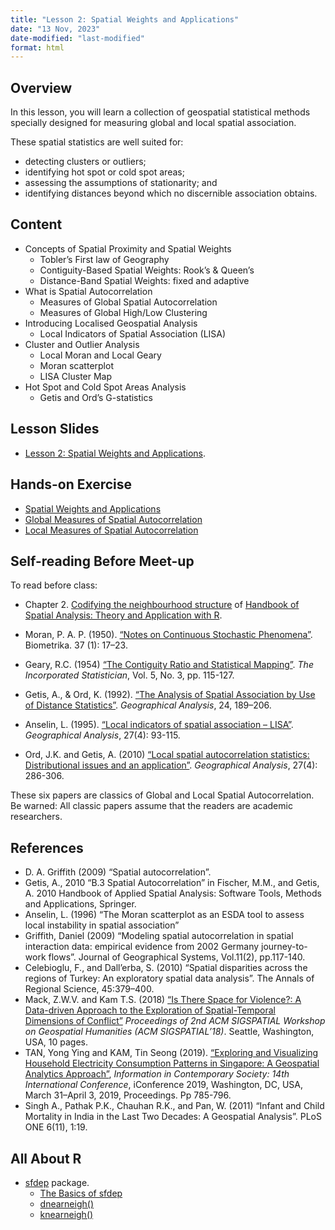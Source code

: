 ```yaml
---
title: "Lesson 2: Spatial Weights and Applications"
date: "13 Nov, 2023"
date-modified: "last-modified"
format: html
---
```


## Overview

In this lesson, you will learn a collection of geospatial statistical methods specially designed for measuring global and local spatial association.

These spatial statistics are well suited for:

-   detecting clusters or outliers;
-   identifying hot spot or cold spot areas;
-   assessing the assumptions of stationarity; and
-   identifying distances beyond which no discernible association obtains.

## Content

-   Concepts of Spatial Proximity and Spatial Weights
    -   Tobler's First law of Geography
    -   Contiguity-Based Spatial Weights: Rook's & Queen's
    -   Distance-Band Spatial Weights: fixed and adaptive
-   What is Spatial Autocorrelation
    -   Measures of Global Spatial Autocorrelation
    -   Measures of Global High/Low Clustering
-   Introducing Localised Geospatial Analysis
    -   Local Indicators of Spatial Association (LISA)
-   Cluster and Outlier Analysis
    -   Local Moran and Local Geary
    -   Moran scatterplot
    -   LISA Cluster Map
-   Hot Spot and Cold Spot Areas Analysis
    -   Getis and Ord's G-statistics

## Lesson Slides

-   [Lesson 2: Spatial Weights and Applications](..\lesson\Lesson02\Lesson02-GLMSA.html).

## Hands-on Exercise

-   [Spatial Weights and Applications](https://r4gdsa.netlify.app/chap08)
-   [Global Measures of Spatial Autocorrelation](https://r4gdsa.netlify.app/chap09)
-   [Local Measures of Spatial Autocorrelation](https://r4gdsa.netlify.app/chap10)

## Self-reading Before Meet-up

To read before class:

-   Chapter 2. [Codifying the neighbourhood structure](https://www.insee.fr/en/statistiques/fichier/3635545/imet131-f-chapitre-2.pdf) of [Handbook of Spatial Analysis: Theory and Application with R](https://www.insee.fr/en/information/3635545).

-   Moran, P. A. P. (1950). ["Notes on Continuous Stochastic Phenomena"](https://www-jstor-org.libproxy.smu.edu.sg/stable/2332142?seq=1#metadata_info_tab_contents). Biometrika. 37 (1): 17--23.

-   Geary, R.C. (1954) ["The Contiguity Ratio and Statistical Mapping"](https://www-jstor-org.libproxy.smu.edu.sg/stable/2986645?sid=primo&origin=crossref&seq=1#metadata_info_tab_contents). *The Incorporated Statistician*, Vol. 5, No. 3, pp. 115-127.

-   Getis, A., & Ord, K. (1992). ["The Analysis of Spatial Association by Use of Distance Statistics"](https://onlinelibrary.wiley.com/doi/abs/10.1111/j.1538-4632.1992.tb00261.x). *Geographical Analysis*, 24, 189--206.

-   Anselin, L. (1995). ["Local indicators of spatial association -- LISA"](https://onlinelibrary.wiley.com/doi/10.1111/j.1538-4632.1995.tb00338.x). *Geographical Analysis*, 27(4): 93-115.

-   Ord, J.K. and Getis, A. (2010) ["Local spatial autocorrelation statistics: Distributional issues and an application"](https://onlinelibrary.wiley.com/doi/abs/10.1111/j.1538-4632.1995.tb00912.x). *Geographical Analysis*, 27(4): 286-306.

These six papers are classics of Global and Local Spatial Autocorrelation. Be warned: All classic papers assume that the readers are academic researchers.

## References

-   D. A. Griffith (2009) "Spatial autocorrelation".
-   Getis, A., 2010 "B.3 Spatial Autocorrelation" in Fischer, M.M., and Getis, A. 2010 Handbook of Applied Spatial Analysis: Software Tools, Methods and Applications, Springer.
-   Anselin, L. (1996) "The Moran scatterplot as an ESDA tool to assess local instability in spatial association"
-   Griffith, Daniel (2009) "Modeling spatial autocorrelation in spatial interaction data: empirical evidence from 2002 Germany journey-to-work flows". Journal of Geographical Systems, Vol.11(2), pp.117-140.
-   Celebioglu, F., and Dall'erba, S. (2010) "Spatial disparities across the regions of Turkey: An exploratory spatial data analysis". The Annals of Regional Science, 45:379--400.
-   Mack, Z.W.V. and Kam T.S. (2018) ["Is There Space for Violence?: A Data-driven Approach to the Exploration of Spatial-Temporal Dimensions of Conflict"](https://ink.library.smu.edu.sg/sis_research/4331/) *Proceedings of 2nd ACM SIGSPATIAL Workshop on Geospatial Humanities (ACM SIGSPATIAL'18)*. Seattle, Washington, USA, 10 pages.
-   TAN, Yong Ying and KAM, Tin Seong (2019). ["Exploring and Visualizing Household Electricity Consumption Patterns in Singapore: A Geospatial Analytics Approach"](https://ink.library.smu.edu.sg/sis_research/4376/), *Information in Contemporary Society: 14th International Conference*, iConference 2019, Washington, DC, USA, March 31--April 3, 2019, Proceedings. Pp 785-796.
-   Singh A., Pathak P.K., Chauhan R.K., and Pan, W. (2011) "Infant and Child Mortality in India in the Last Two Decades: A Geospatial Analysis". PLoS ONE 6(11), 1:19.

## All About R

-   [sfdep](https://sfdep.josiahparry.com/) package.
    -   [The Basics of sfdep](https://sfdep.josiahparry.com/articles/basics-of-sfdep)
    -   [dnearneigh()](https://r-spatial.github.io/spdep/reference/dnearneigh.html)
    -   [knearneigh()](https://r-spatial.github.io/spdep/reference/knearneigh.html)

